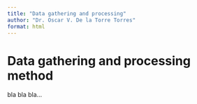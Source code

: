 ```yaml
---
title: "Data gathering and processing"
author: "Dr. Oscar V. De la Torre Torres"
format: html
---
```


# Data gathering and processing method

bla bla bla...

